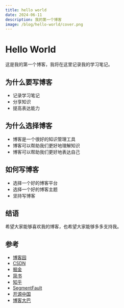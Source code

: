 ```yaml
---
title: hello world
date: 2024-06-11
description: 我的第一个博客
image: /blog/hello-world/cover.png
---
```


# Hello World

这是我的第一个博客，我将在这里记录我的学习笔记。

## 为什么要写博客

-   记录学习笔记
-   分享知识
-   提高表达能力

## 为什么选择博客

-   博客是一个很好的知识管理工具
-   博客可以帮助我们更好地理解知识
-   博客可以帮助我们更好地表达自己

## 如何写博客

-   选择一个好的博客平台
-   选择一个好的博客主题
-   坚持写博客

## 结语

希望大家能够喜欢我的博客，也希望大家能够多多支持我。

## 参考

-   [博客园](https://www.cnblogs.com/)
-   [CSDN](https://www.csdn.net/)
-   [掘金](https://juejin.cn/)
-   [简书](https://www.jianshu.com/)
-   [知乎](https://www.zhihu.com/)
-   [SegmentFault](https://segmentfault.com/)
-   [开源中国](https://www.oschina.net/)
-   [博客大巴](https://www.cnblogs.com/)
